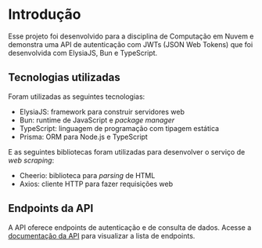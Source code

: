 # Introdução
 
Esse projeto foi desenvolvido para a disciplina de Computação em Nuvem e demonstra uma API de autenticação com JWTs (JSON Web Tokens) que foi desenvolvida com ElysiaJS, Bun e TypeScript.

## Tecnologias utilizadas

Foram utilizadas as seguintes tecnologias:
- ElysiaJS: framework para construir servidores web
- Bun: runtime de JavaScript e *package manager*
- TypeScript: linguagem de programação com tipagem estática
- Prisma: ORM para Node.js e TypeScript

E as seguintes bibliotecas foram utilizadas para desenvolver o serviço de *web scraping*:
- Cheerio: biblioteca para *parsing* de HTML
- Axios: cliente HTTP para fazer requisições web

##  Endpoints da API

A API oferece endpoints de autenticação e de consulta de dados. Acesse a [documentação da API](/swagger#tag/default/POST/registrar) para visualizar a lista de endpoints.
